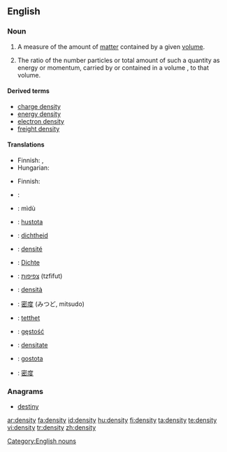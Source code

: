 {{wikipedia}}
==English==

===Noun===
{{en-noun|pl=densities}}

# {{physics}} A measure of the amount of [[matter]] contained by a given [[volume]].
# The ratio of the number particles or total amount of such a quantity as energy or momentum, carried by or contained in a volume , to that volume.

====Derived terms====
{{top}}
* [[charge density]]
* [[energy density]]
* [[electron density]]
* [[freight density]]
{{bottom}}

====Translations====
{{trans-top|physics: amount of matter contained by a given volume}}
* Finnish: {{t-|fi|tiheys}}, {{t|fi|ominaispaino}}
* Hungarian: {{t|hu|sűrűség}}
{{trans-mid}}
{{trans-bottom}}

{{trans-top|number of particles or other quantity contained by a given volume}}
* Finnish: {{t-|fi|tiheys}}
{{trans-mid}}
{{trans-bottom}}

{{checktrans-top}}
* {{ttbc|Arabic}}: {{ARchar|[[كثافة]]}}
* {{ttbc|Chinese}}: mìdù
* {{ttbc|Czech}}: [[hustota]] {{f}}
* {{ttbc|Dutch}}: [[dichtheid]]
* {{ttbc|French}}: [[densité]] {{f}}
* {{ttbc|German}}: [[Dichte]]
* {{ttbc|Hebrew}}: [[צפיפות]] (tzfifut) {{f}}
{{trans-mid}}
* {{ttbc|Italian}}: [[densità]] {{f}}
* {{ttbc|Japanese}}: [[密度]] (みつど, mitsudo)
* {{ttbc|Norwegian}}: [[tetthet]] {{f}}
* {{ttbc|Polish}}: [[gęstość]] {{f}}
* {{ttbc|Romanian}}: [[densitate]] {{f}}
* {{ttbc|Slovene}}: [[gostota]] {{f}}
* {{ttbc|Chinese}}: [[密度]] {{f}}
{{trans-bottom}}

===Anagrams===
* [[destiny]]

[[Category:English nouns]]

[[ar:density]]
[[fa:density]]
[[id:density]]
[[hu:density]]
[[fi:density]]
[[ta:density]]
[[te:density]]
[[vi:density]]
[[tr:density]]
[[zh:density]]